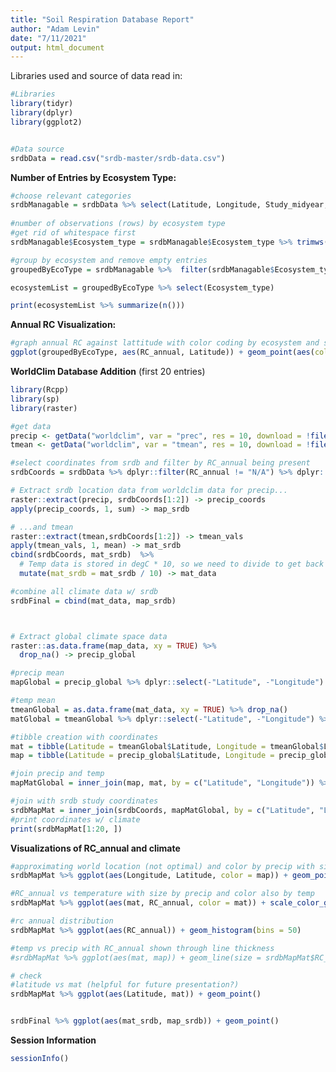 ```yaml
---
title: "Soil Respiration Database Report"
author: "Adam Levin"
date: "7/11/2021"
output: html_document
---
```


Libraries used and source of data read in:
```r
#Libraries
library(tidyr)
library(dplyr)
library(ggplot2)


#Data source
srdbData = read.csv("srdb-master/srdb-data.csv")

```


**Number of Entries by Ecosystem Type:**
```r
#choose relevant categories
srdbManagable = srdbData %>% select(Latitude, Longitude, Study_midyear, Ecosystem_type, Manipulation, Rs_annual, RC_annual)
 
#number of observations (rows) by ecosystem type
#get rid of whitespace first
srdbManagable$Ecosystem_type = srdbManagable$Ecosystem_type %>% trimws(c("both"))

#group by ecosystem and remove empty entries
groupedByEcoType = srdbManagable %>%  filter(srdbManagable$Ecosystem_type != "") %>% group_by(Ecosystem_type)

ecosystemList = groupedByEcoType %>% select(Ecosystem_type)

print(ecosystemList %>% summarize(n()))

```

**Annual RC Visualization:**
```r
#graph annual RC against lattitude with color coding by ecosystem and size by annual RS
ggplot(groupedByEcoType, aes(RC_annual, Latitude)) + geom_point(aes(color = Ecosystem_type, size = Rs_annual)) + xlim(-.1, 1) + ylim(-50, 70) + theme_classic()

```

**WorldClim Database Addition**
(first 20 entries)
```r
library(Rcpp)
library(sp)
library(raster)

#get data
precip <- getData("worldclim", var = "prec", res = 10, download = !file.exists("wc10/wc10/precip1.hdr"))
tmean <- getData("worldclim", var = "tmean", res = 10, download = !file.exists("wc10/wc10/tmean1.hdr"))

#select coordinates from srdb and filter by RC_annual being present
srdbCoords = srdbData %>% dplyr::filter(RC_annual != "N/A") %>% dplyr::select(Longitude, Latitude, RC_annual)

# Extract srdb location data from worldclim data for precip...
raster::extract(precip, srdbCoords[1:2]) -> precip_coords
apply(precip_coords, 1, sum) -> map_srdb

# ...and tmean
raster::extract(tmean,srdbCoords[1:2]) -> tmean_vals
apply(tmean_vals, 1, mean) -> mat_srdb
cbind(srdbCoords, mat_srdb)  %>%
  # Temp data is stored in degC * 10, so we need to divide to get back to degC
  mutate(mat_srdb = mat_srdb / 10) -> mat_data

#combine all climate data w/ srdb
srdbFinal = cbind(mat_data, map_srdb)



# Extract global climate space data
raster::as.data.frame(map_data, xy = TRUE) %>%
  drop_na() -> precip_global

#precip mean
mapGlobal = precip_global %>% dplyr::select(-"Latitude", -"Longitude") %>% apply(1, mean)

#temp mean
tmeanGlobal = as.data.frame(mat_data, xy = TRUE) %>% drop_na()
matGlobal = tmeanGlobal %>% dplyr::select(-"Latitude", -"Longitude") %>% apply(1, mean)

#tibble creation with coordinates
mat = tibble(Latitude = tmeanGlobal$Latitude, Longitude = tmeanGlobal$Longitude, mat = as.vector(matGlobal))
map = tibble(Latitude = precip_global$Latitude, Longitude = precip_global$Longitude, map = as.vector(mapGlobal))

#join precip and temp
mapMatGlobal = inner_join(map, mat, by = c("Latitude", "Longitude")) %>% mutate(mat = mat/10)

#join with srdb study coordinates
srdbMapMat = inner_join(srdbCoords, mapMatGlobal, by = c("Latitude", "Longitude"))
#print coordinates w/ climate
print(srdbMapMat[1:20, ])
``` 
**Visualizations of RC_annual and climate **
```r

#approximating world location (not optimal) and color by precip with size bytemp
srdbMapMat %>% ggplot(aes(Longitude, Latitude, color = map)) + geom_point(size = srdbMapMat$RC_annual * 10) + scale_color_gradient(low = "skyblue", high = "blue4")  + coord_cartesian(xlim = c(-180, 180), ylim = c(-90, 90))

#RC_annual vs temperature with size by precip and color also by temp
srdbMapMat %>% ggplot(aes(mat, RC_annual, color = mat)) + scale_color_gradient(low = "yellow1", high = "red1") + geom_point(size = srdbMapMat$map * .01)

#rc annual distribution
srdbMapMat %>% ggplot(aes(RC_annual)) + geom_histogram(bins = 50)

#temp vs precip with RC_annual shown through line thickness
#srdbMapMat %>% ggplot(aes(mat, map)) + geom_line(size = srdbMapMat$RC_annual * 2)

# check 
#latitude vs mat (helpful for future presentation?)
srdbMapMat %>% ggplot(aes(Latitude, mat)) + geom_point()


srdbFinal %>% ggplot(aes(mat_srdb, map_srdb)) + geom_point()
```  
  
**Session Information**
```r
sessionInfo()
```
